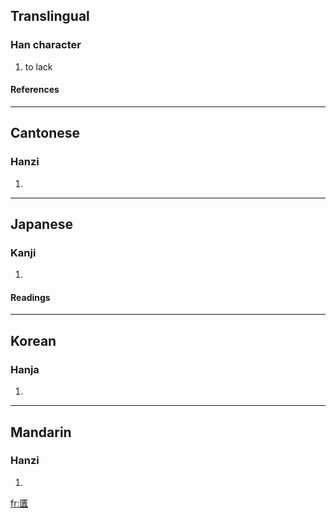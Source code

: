 {{see|匮}}

==Translingual==
===Han character===
{{Han char|rad=匚|as=12|sn=14|four=7171<sub>8</sub>|canj=尸中一金 (SLMC)}}
# to lack
====References====
{{Han ref|kx=0154.200|dkj=02651|dj=0346.240|hdz=10089.140|uh=5331|ud=21297|bh=B9BC|bd=47548}}
----
==Cantonese==
===Hanzi===
{{yue-hanzi|jyut=|y=gwai6}}
# {{defn|Cantonese}}
----
==Japanese==
===Kanji===
{{ja-kanji|grade=|rs=匚12}}
# {{defn|Japanese}} 
====Readings====
{{ja-readings|on=[[き]] (ki), [[ぎ]] (gi)|kun=[[ひつ]] (hitsu)}}
----
==Korean==
===Hanja===
{{ko-hanja|hangeul=궤|rv=gwe|mr=kwe}}
# {{defn|Korean}}
----
==Mandarin==
===Hanzi===
{{cmn-hanzi|sim=匮|pin=[[guì]] ([[gui4]])|wg=kuei<sup>4</sup>}}
# {{defn|Mandarin}}

[[fr:匱]]